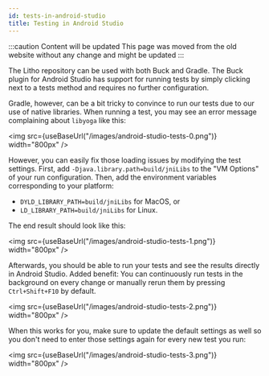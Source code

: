 ```yaml
---
id: tests-in-android-studio
title: Testing in Android Studio
---
```


:::caution Content will be updated
This page was moved from the old website without any change and might be updated
:::


The Litho repository can be used with both Buck and Gradle. The Buck plugin for
Android Studio has support for running tests by simply clicking next to a tests
method and requires no further configuration.

Gradle, however, can be a bit tricky to convince to run our tests due to
our use of native libraries. When running a test, you may see an error
message complaining about `libyoga` like this:

<img src={useBaseUrl("/images/android-studio-tests-0.png")} width="800px" />

However, you can easily fix those loading issues by modifying the test settings.
First, add `-Djava.library.path=build/jniLibs` to the "VM Options" of your run
configuration. Then, add the environment variables corresponding to your
platform:

- `DYLD_LIBRARY_PATH=build/jniLibs` for MacOS, or
- `LD_LIBRARY_PATH=build/jniLibs` for Linux.

The end result should look like this:

<img src={useBaseUrl("/images/android-studio-tests-1.png")} width="800px" />

Afterwards, you should be able to run your tests and see the results directly in
Android Studio. Added benefit: You can continuously run tests in the background
on every change or manually rerun them by pressing `Ctrl+Shift+F10` by default.

<img src={useBaseUrl("/images/android-studio-tests-2.png")} width="800px" />

When this works for you, make sure to update the default settings as well so you
don't need to enter those settings again for every new test you run:

<img src={useBaseUrl("/images/android-studio-tests-3.png")} width="800px" />
